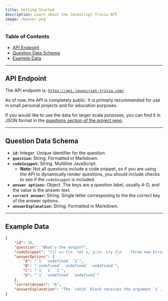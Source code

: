 ```yaml
---
title: Getting Started
description: Learn about the JavaScript Trivia API
image: /banner.png
---
```


### Table of Contents 
* [API Endpoint](#api-endpoint)
* [Question Data Schema](#question-data-schema)
* [Example Data](#example-data)

---
## API Endpoint
The API endpoint is: [`https://api.javascript-trivia.com/`]()

As of now, the API is completely public. It is primarly recommended for use in small personal projects and for education purposes.

If you would like to use the data for larger scale purposes, you can find it in JSON format in the <a href="https://github.com/bpmutter/js-trivia-api/tree/master/questions" target="_blank" rel="noopener">questions section of the project repo</a>.

---
## Question Data Schema
* **`id`:** Integer. Unique identifier for the question.
* **`question`:** String. Formatted in Markdown.
* **`codeSnippet`:** String. Multiline JavaScript.
  * **Note:** Not all questions include a code snippet, so if you are using the API to dynamically render questions, you should include checks to see if the `codeSnippet` is included.
* **`answer options`:** Object. The keys are a question label, usually A-D, and the value is the answer text.
* **`correct answer`:** String. Single letter corresponing to the the correct key of the answer options. 
* **`answerExplanation`:** String. Formatted in Markdown.

---
## Example Data
```json
{
    "id": 38,
    "question": "What's the output?",
    "codeSnippet": "(() => {\n  let x, y;\n  try {\n    throw new Error();\n  } catch (x) {\n    (x = 1), (y = 2);\n    console.log(x);\n  }\n  console.log(x);\n  console.log(y);\n})();",
    "answerOptions": {
        "A": "`1` `undefined` `2`",
        "B": "`undefined` `undefined` `undefined`",
        "C": "`1` `1` `2`",
        "D": "`1` `undefined` `undefined`"
    },
    "correctAnswer": "A",
    "answerExplanation": "The `catch` block receives the argument `x`. This is not the same `x` as the variable when we pass arguments. This variable `x` is block-scoped.\n\nLater, we set this block-scoped variable equal to `1`, and set the value of the variable `y`. Now, we log the block-scoped variable `x`, which is equal to `1`.\n\nOutside of the `catch` block, `x` is still `undefined`, and `y` is `2`. When we want to `console.log(x)` outside of the `catch` block, it returns `undefined`, and `y` returns `2`."
}
```




